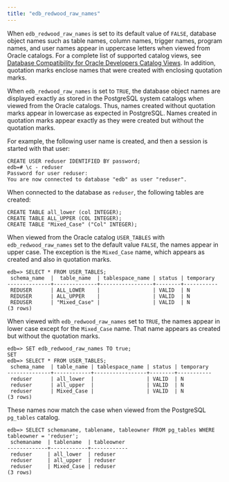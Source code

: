 ```yaml
---
title: "edb_redwood_raw_names"
---
```


<div id="edb_redwood_raw_names" class="registered_link"></div>

When `edb_redwood_raw_names` is set to its default value of `FALSE`, database object names such as table names, column names, trigger names, program names, and user names appear in uppercase letters when viewed from Oracle catalogs. For a complete list of supported catalog views, see [Database Compatibility for Oracle Developers Catalog Views](../epas_compat_cat_views). In addition, quotation marks enclose names that were created with enclosing quotation marks.

When `edb_redwood_raw_names` is set to `TRUE`, the database object names are displayed exactly as stored in the PostgreSQL system catalogs when viewed from the Oracle catalogs. Thus, names created without quotation marks appear in lowercase as expected in PostgreSQL. Names created in quotation marks appear exactly as they were created but without the quotation marks.

For example, the following user name is created, and then a session is started with that user:

```text
CREATE USER reduser IDENTIFIED BY password;
edb=# \c - reduser
Password for user reduser:
You are now connected to database "edb" as user "reduser".
```

When connected to the database as `reduser`, the following tables are created:

```text
CREATE TABLE all_lower (col INTEGER);
CREATE TABLE ALL_UPPER (COL INTEGER);
CREATE TABLE "Mixed_Case" ("Col" INTEGER);
```

When viewed from the Oracle catalog `USER_TABLES` with `edb_redwood_raw_names` set to the default value `FALSE`, the names appear in upper case. The exception is the `Mixed_Case` name, which appears as created and also in quotation marks.

```text
edb=> SELECT * FROM USER_TABLES;
 schema_name  |  table_name  | tablespace_name | status | temporary
--------------+--------------+-----------------+--------+-----------
 REDUSER      | ALL_LOWER    |                 | VALID  | N
 REDUSER      | ALL_UPPER    |                 | VALID  | N
 REDUSER      | "Mixed_Case" |                 | VALID  | N
(3 rows)
```

When viewed with `edb_redwood_raw_names` set to `TRUE`, the names appear in lower case except for the `Mixed_Case` name. That name appears as created but without the quotation marks.

```text
edb=> SET edb_redwood_raw_names TO true;
SET
edb=> SELECT * FROM USER_TABLES;
 schema_name  | table_name | tablespace_name | status | temporary
--------------+------------+-----------------+--------+-----------
 reduser      | all_lower  |                 | VALID  | N
 reduser      | all_upper  |                 | VALID  | N
 reduser      | Mixed_Case |                 | VALID  | N
(3 rows)
```

These names now match the case when viewed from the PostgreSQL `pg_tables` catalog.

```text
edb=> SELECT schemaname, tablename, tableowner FROM pg_tables WHERE
tableowner = 'reduser';
 schemaname  | tablename  | tableowner
-------------+------------+------------
 reduser     | all_lower  | reduser
 reduser     | all_upper  | reduser
 reduser     | Mixed_Case | reduser
(3 rows)
```
